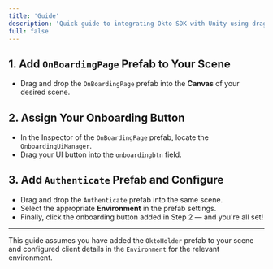 ```yaml
---
title: 'Guide'
description: 'Quick guide to integrating Okto SDK with Unity using drag-and-drop.'
full: false
---
```



<AIMarkdownComponent isIndex={false} />

## 1. Add `OnBoardingPage` Prefab to Your Scene

- Drag and drop the `OnBoardingPage` prefab into the **Canvas** of your desired scene.

## 2. Assign Your Onboarding Button

- In the Inspector of the `OnBoardingPage` prefab, locate the `OnboardingUiManager`.
- Drag your UI button into the `onboardingbtn` field.

## 3. Add `Authenticate` Prefab and Configure

- Drag and drop the `Authenticate` prefab into the same scene.
- Select the appropriate **Environment** in the prefab settings.
- Finally, click the onboarding button added in Step 2 — and you're all set!

---


<Callout type="info">
This guide assumes you have added the <code>OktoHolder</code> prefab to your scene and configured client details in the <code>Environment</code> for the relevant environment.
</Callout>